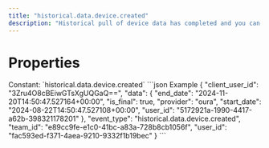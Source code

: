 ```yaml
---
title: "historical.data.device.created"
description: "Historical pull of device data has completed and you can now pull data for this resource."
---
```

# Properties
<ResponseField name="event_type" type="const string" required="true">
Constant: `historical.data.device.created`
</ResponseField>
<ResponseField name="team_id" type="string" required="true">
</ResponseField>
<ResponseField name="user_id" type="string" required="true">
</ResponseField>
<ResponseField name="client_user_id" type="string" required="true">
</ResponseField>
<ResponseField name="data" type="HistoricalDataCreated" required="true">
<Expandable title="HistoricalDataCreated" defaultOpen="true">
<ResponseField name="user_id" type="string" required="true">
</ResponseField>
<ResponseField name="start_date" type="string" required="true">
</ResponseField>
<ResponseField name="end_date" type="string" required="true">
</ResponseField>
<ResponseField name="is_final" type="boolean" required="true">
</ResponseField>
<ResponseField name="provider" type="string" required="true">
</ResponseField>
</Expandable>
</ResponseField>
<ResponseExample>
```json Example
{
  "client_user_id": "3Zru4O8cBEiwGTsXgUQGaQ==",
  "data": {
    "end_date": "2024-11-20T14:50:47.527164+00:00",
    "is_final": true,
    "provider": "oura",
    "start_date": "2024-08-22T14:50:47.527108+00:00",
    "user_id": "5172921a-1990-4417-a62b-398321178201"
  },
  "event_type": "historical.data.device.created",
  "team_id": "e89cc9fe-e1c0-41bc-a83a-728b8cb1056f",
  "user_id": "fac593ed-f371-4aea-9210-9332f1b19bec"
}
```
</ResponseExample>
